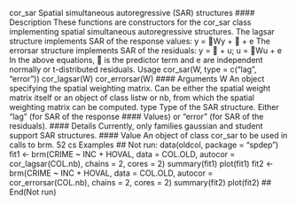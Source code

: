 
cor_sar Spatial simultaneous autoregressive (SAR) structures
#### Description 
These functions are constructors for the cor_sar class implementing spatial simultaneous autoregressive
structures. The lagsar structure implements SAR of the response values:
y = Wy +  + e
The errorsar structure implements SAR of the residuals:
y =  + u; u = Wu + e
In the above equations,  is the predictor term and e are independent normally or t-distributed
residuals.
Usage
cor_sar(W, type = c("lag", "error"))
cor_lagsar(W)
cor_errorsar(W)
#### Arguments
W An object specifying the spatial weighting matrix. Can be either the spatial
weight matrix itself or an object of class listw or nb, from which the spatial
weighting matrix can be computed.
type Type of the SAR structure. Either "lag" (for SAR of the response #### Values) or
"error" (for SAR of the residuals).
#### Details
Currently, only families gaussian and student support SAR structures.
#### Value
An object of class cor_sar to be used in calls to brm.
52 cs
Examples
## Not run:
data(oldcol, package = "spdep")
fit1 <- brm(CRIME ~ INC + HOVAL, data = COL.OLD,
autocor = cor_lagsar(COL.nb),
chains = 2, cores = 2)
summary(fit1)
plot(fit1)
fit2 <- brm(CRIME ~ INC + HOVAL, data = COL.OLD,
autocor = cor_errorsar(COL.nb),
chains = 2, cores = 2)
summary(fit2)
plot(fit2)
## End(Not run)

